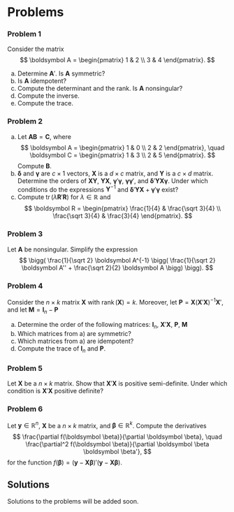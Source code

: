 # Problems

### Problem 1 {.unnumbered}

Consider the matrix $$
\boldsymbol A = \begin{pmatrix} 1 & 2 \\ 3 & 4 \end{pmatrix}.
$$

a)  Determine $\boldsymbol A'$. Is $\boldsymbol A$ symmetric?
b)  Is $\boldsymbol A$ idempotent?
c)  Compute the determinant and the rank. Is $\boldsymbol A$
    nonsingular?
d)  Compute the inverse.
e)  Compute the trace.

### Problem 2 {.unnumbered}

a)  Let $\boldsymbol A \boldsymbol B = \boldsymbol C$, where $$
    \boldsymbol A = \begin{pmatrix} 1 & 0 \\ 2 & 2 \end{pmatrix}, \quad
    \boldsymbol C = \begin{pmatrix} 1 & 3 \\ 2 & 5 \end{pmatrix}.
    $$ Compute $\boldsymbol B$.
b)  $\boldsymbol \delta$ and $\boldsymbol \gamma$ are $c \times 1$
    vectors, $\boldsymbol X$ is a $d \times c$ matrix, and
    $\boldsymbol Y$ is a $c \times d$ matrix. Determine the orders of
    $\boldsymbol X \boldsymbol Y$, $\boldsymbol Y \boldsymbol X$,
    $\boldsymbol \gamma' \boldsymbol \gamma$,
    $\boldsymbol \gamma \boldsymbol \gamma'$, and
    $\boldsymbol \delta' \boldsymbol Y \boldsymbol X \boldsymbol \gamma$.
    Under which conditions do the expressions $\boldsymbol Y^{-1}$ and
    $\boldsymbol \delta' \boldsymbol Y \boldsymbol X + \boldsymbol \gamma' \boldsymbol \gamma$
    exist?
c)  Compute $\mathop{\mathrm{tr}}(\lambda \boldsymbol R' \boldsymbol R)$ for
    $\lambda \in \mathbb R$ and $$
    \boldsymbol R = \begin{pmatrix} \frac{1}{4} & \frac{\sqrt 3}{4} \\ \frac{\sqrt 3}{4} & \frac{3}{4} \end{pmatrix}.
    $$

### Problem 3 {.unnumbered}

Let $\boldsymbol A$ be nonsingular. Simplify the expression $$
  \bigg( \frac{1}{\sqrt 2} \boldsymbol A^{-1} \bigg( \frac{1}{\sqrt 2} \boldsymbol A'' + \frac{\sqrt 2}{2} \boldsymbol A \bigg) \bigg).
$$

### Problem 4 {.unnumbered}

Consider the $n \times k$ matrix $\boldsymbol X$ with
$\mathop{\mathrm{rank}}(\boldsymbol X) = k$. Moreover, let
$\boldsymbol P = \boldsymbol X (\boldsymbol X' \boldsymbol X)^{-1} \boldsymbol X'$,
and let $\boldsymbol M = \boldsymbol I_n - \boldsymbol P$

a)  Determine the order of the following matrices: $\boldsymbol I_n$,
    $\boldsymbol X' \boldsymbol X$, $\boldsymbol P$, $\boldsymbol M$
b)  Which matrices from a) are symmetric?
c)  Which matrices from a) are idempotent?
d)  Compute the trace of $\boldsymbol I_n$ and $\boldsymbol P$.

### Problem 5 {.unnumbered}

Let $\boldsymbol X$ be a $n \times k$ matrix. Show that
$\boldsymbol X' \boldsymbol X$ is positive semi-definite. Under which
condition is $\boldsymbol X' \boldsymbol X$ positive definite?

### Problem 6 {.unnumbered}

Let $\boldsymbol y \in \mathbb R^n$, $\boldsymbol X$ be a $n \times k$
matrix, and $\boldsymbol \beta \in \mathbb R^k$. Compute the derivatives
$$
  \frac{\partial f(\boldsymbol \beta)}{\partial \boldsymbol \beta}, \quad 
  \frac{\partial^2 f(\boldsymbol \beta)}{\partial \boldsymbol \beta \boldsymbol \beta'},
$$ for the function
$f(\boldsymbol \beta) = (\boldsymbol y - \boldsymbol X \boldsymbol \beta)'(\boldsymbol y - \boldsymbol X \boldsymbol \beta)$.

## Solutions

Solutions to the problems will be added soon.